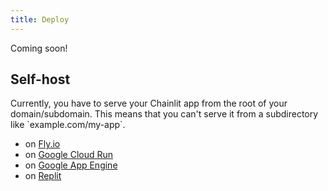 ```yaml
---
title: Deploy
---
```


<Note>Coming soon!</Note>

## Self-host

<Warning>
  Currently, you have to serve your Chainlit app from the root of your
  domain/subdomain. This means that you can't serve it from a subdirectory like
  `example.com/my-app`.
</Warning>

- on [Fly.io](https://dev.to/willydouhard/how-to-deploy-your-chainlit-app-to-flyio-38ja)
- on [Google Cloud Run](https://pseudohvr.medium.com/deploying-chainlit-on-gcp-72231ba6b77f)
- on [Google App Engine](https://github.com/amjadraza/langchain-chainlit-docker-deployment-template)
- on [Replit](https://replit.com/@DanConstantini/Build-a-Chatbot-with-OpenAI-LangChain-and-Chainlit?v=1)
